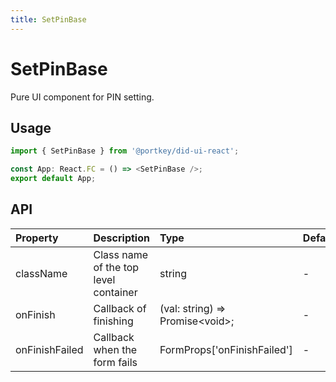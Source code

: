 ```yaml
---
title: SetPinBase
---
```


# SetPinBase

Pure UI component for PIN setting.

## Usage

```typescript
import { SetPinBase } from '@portkey/did-ui-react';

const App: React.FC = () => <SetPinBase />;
export default App;
```

## API

| Property       | Description                           | Type                        | Default       | Version |
| :------------- | :------------------------------------ | :-------------------------- | :------------ | :------ |
| className      | Class name of the top level container | string                      | -             |         |
| onFinish       | Callback of finishing                 | (val: string) => Promise<void\>; | -        | V2.0.0  |
| onFinishFailed | Callback when the form fails          | FormProps['onFinishFailed'] | -             |         |
